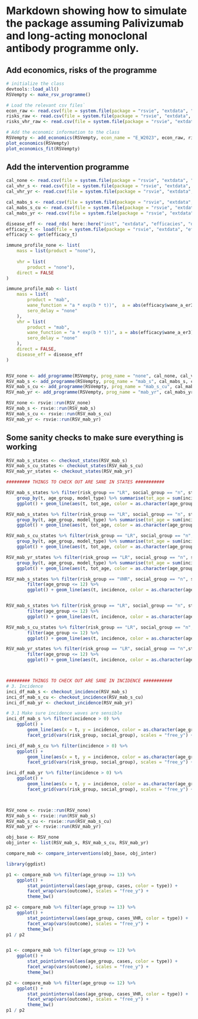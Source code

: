 # Markdown showing how to simulate the package assuming Palivizumab and long-acting monoclonal antibody programme only.

## Add economics, risks of the programme

```r

# initialize the class
devtools::load_all()
RSVempty <- make_rsv_programme()

# Load the relevant csv files`
econ_raw <- read.csv(file = system.file(package = "rsvie", "extdata", "econ", "econ_pars.csv")) 
risks_raw <- read.csv(file = system.file(package = "rsvie", "extdata", "econ", "outcome_risks.csv"))
risks_vhr_raw <- read.csv(file = system.file(package = "rsvie", "extdata", "econ", "outcome_risks_vhr.csv"))

# Add the economic information to the class
RSVempty <- add_economics(RSVempty, econ_name = "E_W2023", econ_raw, risks_raw, risks_vhr_raw)
plot_economics(RSVempty)
plot_economics_fit(RSVempty)

```


## Add the intervention programme

```r

cal_none <- read.csv(file = system.file(package = "rsvie", "extdata", "calendars", "cal_none.csv")) 
cal_vhr_s <- read.csv(file = system.file(package = "rsvie", "extdata", "calendars", "cal_vhr_s.csv")) 
cal_vhr_yr <- read.csv(file = system.file(package = "rsvie", "extdata", "calendars", "cal_vhr_yr.csv")) 

cal_mabs_s <- read.csv(file = system.file(package = "rsvie", "extdata", "calendars", "cal_mabs_s.csv")) 
cal_mabs_s_cu <- read.csv(file = system.file(package = "rsvie", "extdata", "calendars", "cal_mabs_s_cu.csv")) 
cal_mabs_yr <- read.csv(file = system.file(package = "rsvie", "extdata", "calendars", "cal_mabs_yr.csv")) 

disease_eff <- read_rds( here::here("inst", "extdata", "efficacies", "disease_specific.rda"))
efficacy_t <- load(file = system.file(package = "rsvie", "extdata", "efficacies", "nmab_nobound_post_wane.RData")) 
efficacy <- get(efficacy_t)

immune_profile_none <- list(
    mass = list(product = "none"),
    
    vhr = list(
        product = "none"),
    direct = FALSE
)

immune_profile_mab <- list(
    mass = list(
        product = "mab",
        wane_function = "a * exp(b * t))",  a = abs(efficacy$wane_a_er3), b = abs(efficacy$wane_b_er3),
        sero_delay = "none"
    ),
    vhr = list(
        product = "mab",
        wane_function = "a * exp(b * t))", a = abs(efficacy$wane_a_er3), b = abs(efficacy$wane_b_er3),
        sero_delay = "none"
    ),
    direct = FALSE,
    disease_eff = disease_eff
)


RSV_none <- add_programme(RSVempty, prog_name = "none", cal_none, cal_vhr_s, immune_profile_none)
RSV_mab_s <- add_programme(RSVempty, prog_name = "mab_s", cal_mabs_s, cal_vhr_s, immune_profile_mab)
RSV_mab_s_cu <- add_programme(RSVempty, prog_name = "mab_s_cu", cal_mabs_s_cu, cal_vhr_s, immune_profile_mab)
RSV_mab_yr <- add_programme(RSVempty, prog_name = "mab_yr", cal_mabs_yr, cal_vhr_yr, immune_profile_mab)

RSV_none <- rsvie::run(RSV_none)
RSV_mab_s <- rsvie::run(RSV_mab_s)
RSV_mab_s_cu <- rsvie::run(RSV_mab_s_cu)
RSV_mab_yr <- rsvie::run(RSV_mab_yr)

```

## Some sanity checks to make sure everything is working

```r

RSV_mab_s_states <- checkout_states(RSV_mab_s)
RSV_mab_s_cu_states <- checkout_states(RSV_mab_s_cu)
RSV_mab_yr_states <- checkout_states(RSV_mab_yr)

######### THINGS TO CHECK OUT ARE SANE IN STATES ###########

RSV_mab_s_states %>% filter(risk_group == "LR", social_group == "n", state_name %in% c("E0", "E1", "E2", "E3")) %>%
    group_by(t, age_group, model_type) %>% summarise(tot_age = sum(incidence)) %>% filter(age_group <= 12) %>%
    ggplot() + geom_line(aes(t, tot_age, color = as.character(age_group))) + facet_grid(vars(model_type))

RSV_mab_s_states %>% filter(risk_group == "LR", social_group == "n", state_name %in% c("I0", "I1")) %>%
    group_by(t, age_group, model_type) %>% summarise(tot_age = sum(incidence)) %>% filter(age_group <= 12) %>%
    ggplot() + geom_line(aes(t, tot_age, color = as.character(age_group))) + facet_grid(vars(model_type))

RSV_mab_s_cu_states %>% filter(risk_group == "LR", social_group == "n", state_name %in% c("I0", "I1", "I2", "I3")) %>%
    group_by(t, age_group, model_type) %>% summarise(tot_age = sum(incidence)) %>% filter(age_group <= 12) %>%
    ggplot() + geom_line(aes(t, tot_age, color = as.character(age_group))) + facet_grid(vars(model_type))

RSV_mab_yr_states %>% filter(risk_group == "LR", social_group == "n", state_name %in% c("I0", "I1", "I2", "I3")) %>%
    group_by(t, age_group, model_type) %>% summarise(tot_age = sum(incidence)) %>% filter(age_group <= 12) %>%
    ggplot() + geom_line(aes(t, tot_age, color = as.character(age_group))) + facet_grid(vars(model_type))

RSV_mab_s_states %>% filter(risk_group == "VHR", social_group == "n", state_name == "V0_mab") %>% 
        filter(age_group <= 12) %>%
        ggplot() + geom_line(aes(t, incidence, color = as.character(age_group))) + facet_grid(vars(model_type))


RSV_mab_s_states %>% filter(risk_group == "LR", social_group == "n", state_name == "V1_mab") %>% 
        filter(age_group <= 12) %>%
        ggplot() + geom_line(aes(t, incidence, color = as.character(age_group))) + facet_grid(vars(model_type))

RSV_mab_s_cu_states %>% filter(risk_group == "LR", social_group == "n",state_name == "V0_mab") %>% 
        filter(age_group <= 12) %>%
        ggplot() + geom_line(aes(t, incidence, color = as.character(age_group))) + facet_grid(vars(model_type))

RSV_mab_yr_states %>% filter(risk_group == "LR", social_group == "n",state_name == "V0_mab") %>% 
        filter(age_group <= 12) %>%
        ggplot() + geom_line(aes(t, incidence, color = as.character(age_group))) + facet_grid(vars(model_type))



######### THINGS TO CHECK OUT ARE SANE IN INCIDENCE ###########
# 3. Incidence 
inci_df_mab_s <- checkout_incidence(RSV_mab_s)
inci_df_mab_s_cu <- checkout_incidence(RSV_mab_s_cu)
inci_df_mab_yr <- checkout_incidence(RSV_mab_yr)

# 3.1 Make sure incidence waves are sensible
inci_df_mab_s %>% filter(incidence > 0) %>%
    ggplot() + 
        geom_line(aes(x = t, y = incidence, color = as.character(age_group))) + 
        facet_grid(vars(risk_group, social_group), scales = "free_y") + theme_bw()

inci_df_mab_s_cu %>% filter(incidence > 0) %>%
    ggplot() + 
        geom_line(aes(x = t, y = incidence, color = as.character(age_group))) + 
        facet_grid(vars(risk_group, social_group), scales = "free_y") + theme_bw()

inci_df_mab_yr %>% filter(incidence > 0) %>%
    ggplot() + 
        geom_line(aes(x = t, y = incidence, color = as.character(age_group))) + 
        facet_grid(vars(risk_group, social_group), scales = "free_y") + theme_bw()




```


```r

RSV_none <- rsvie::run(RSV_none)
RSV_mab_s <- rsvie::run(RSV_mab_s)
RSV_mab_s_cu <- rsvie::run(RSV_mab_s_cu)
RSV_mab_yr <- rsvie::run(RSV_mab_yr)

obj_base <- RSV_none
obj_inter <- list(RSV_mab_s, RSV_mab_s_cu, RSV_mab_yr)

compare_mab <- compare_interventions(obj_base, obj_inter)

library(ggdist)

p1 <- compare_mab %>% filter(age_group >= 13) %>%
    ggplot() + 
        stat_pointinterval(aes(age_group, cases, color = type)) + 
        facet_wrap(vars(outcome), scales = "free_y") + 
        theme_bw()

p2 <- compare_mab %>% filter(age_group >= 13) %>%
    ggplot() + 
        stat_pointinterval(aes(age_group, cases_VHR, color = type)) + 
        facet_wrap(vars(outcome), scales = "free_y") + 
        theme_bw()
p1 / p2


p1 <- compare_mab %>% filter(age_group <= 12) %>%
    ggplot() + 
        stat_pointinterval(aes(age_group, cases, color = type)) + 
        facet_wrap(vars(outcome), scales = "free_y") + 
        theme_bw()

p2 <- compare_mab %>% filter(age_group <= 12) %>%
    ggplot() + 
        stat_pointinterval(aes(age_group, cases_VHR, color = type)) + 
        facet_wrap(vars(outcome), scales = "free_y") + 
        theme_bw()
p1 / p2

```